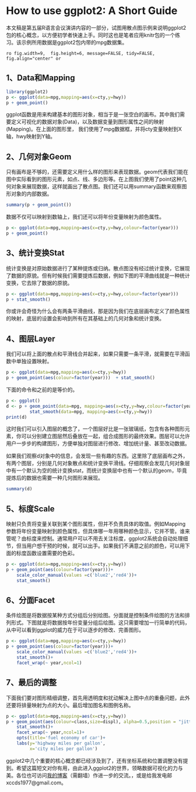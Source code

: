 # How to use ggplot2: A Short Guide

本文稿是第五届R语言会议演讲内容的一部分，试图用散点图示例来说明ggplot2包的核心概念，以方便初学者快速上手。同时这也是笔者应用knitr包的一个练习。该示例所用数据是ggplot2包内带的mpg数据集。 

`ro fig.width=9,  fig.height=6, message=FALSE, tidy=FALSE, fig.align="center" or`

## 1、Data和Mapping
```{r}
library(ggplot2)
p <- ggplot(data=mpg,mapping=aes(x=cty,y=hwy))
p + geom_point()
```
ggplot函数是用来构建基本的图形对象，相当于是一张空白的画布。其中我们需要定义可视化的数据对象(Data)，以及数据变量到图形属性之间的映射(Mapping)。在上面的图形里， 我们使用了mpg数据框，并将cty变量映射到X轴，hwy映射到Y轴。



## 2、几何对象Geom
只有画布是不够的，还需要定义用什么样的图形来表现数据。geom代表我们能在图中实际看到的图形元素，如点、线、多边形等。在上图我们使用了point这种几何对象来展现数据，这样就画出了散点图。我们还可以用summary函数来观察图形对象的内部数据。
```{r}
summary(p + geom_point())
```
数据不仅可以映射到数轴上，我们还可以将年份变量映射为颜色属性。
```{r}
p <- ggplot(data=mpg,mapping=aes(x=cty,y=hwy,colour=factor(year)))
p + geom_point()
```
## 3、统计变换Stat
统计变换是对原始数据进行了某种提炼或归纳。散点图没有经过统计变换，它展现了数据的原貌。但有时候我们需要提炼后数据，例如下图的平滑曲线就是一种统计变换，它去除了数据的原貌。
```{r}
p <- ggplot(data=mpg,mapping=aes(x=cty,y=hwy,colour=factor(year)))
p + stat_smooth()
```
你或许会奇怪为什么会有两条平滑曲线，那是因为我们在底层画布定义了颜色属性的映射，底层的设置会影响到所有在其基础上的几何对象和统计变换。

## 4、图层Layer
我们可以将上面的散点和平滑线合并起来，如果只需要一条平滑，就需要在平滑函数中单独设置映射。
```{r}
p <- ggplot(data=mpg,mapping=aes(x=cty,y=hwy))
p + geom_point(aes(colour=factor(year)))  + stat_smooth()
```
下面的命令和之前的是等价的。
```{r fig.keep='none'}
p <- ggplot()
d <- p + geom_point(data=mpg, mapping=aes(x=cty,y=hwy,colour=factor(year))) + 
         stat_smooth(data=mpg, mapping=aes(x=cty,y=hwy))
print(d)
```
这时我们可以引入图层的概念了，一个图层好比是一张玻璃纸，包含有各种图形元素，你可以分别建立图层然后叠放在一起，组合成图形的最终效果。图层可以允许用户一步步的构建图形，方便单独对图层进行修改、增加统计量、甚至改动数据。

如果我们观察d对象中的信息，会发现一些有趣的东西。这里除了底层画布之外，有两个图层，分别是几何对象散点和统计变换平滑线。仔细观察会发现几何对象层中有一个默认为空的统计变换stat，而统计变换层中也有一个默认的geom，毕竟提炼后的数据也需要一种几何图形来展现。
```{r}
summary(d)
```
## 5、标度Scale
映射只负责将变量关联到某个图形属性，但并不负责具体的取值。例如Mapping参数将年份变量映射到颜色属性，但具体哪一年用哪种颜色显示，它并不管。谁来管呢？由标度来控制。通常用户可以不用去关注标度，ggplot2系统会自动处理细节，但当用户想干预的时候，就可以出手。如果我们不满意之前的颜色，可以用下面的标度函数设置需要的色彩。
```{r}
p <- ggplot(data=mpg,mapping=aes(x=cty,y=hwy))
p + geom_point(aes(colour=factor(year)))+
    scale_color_manual(values =c('blue2','red4'))+
    stat_smooth()
```
## 6、分面Facet
条件绘图是将数据按某种方式分组后分别绘图。分面就是控制条件绘图的方法和排列形式。下图就是将数据按年份变量分组后绘图。这只需要增加一行简单的代码，从中可以看到ggplot的威力在于可以逐步的修改、完善图形。
```{r}
p <- ggplot(data=mpg,mapping=aes(x=cty,y=hwy))
p + geom_point(aes(colour=factor(year)))+
    scale_color_manual(values =c('blue2','red4'))+
    stat_smooth()+
    facet_wrap(~ year,ncol=1)
```
## 7、最后的调整
下面我们要对图形精细调整，首先用透明度和扰动解决上图中点的重叠问题，此外还要将排量映射为点的大小。最后增加图名和图例名称。
```{r out.width=8,out.height=8}
p <- ggplot(data=mpg,mapping=aes(x=cty,y=hwy))
p + geom_point(aes(colour=class,size=displ), alpha=0.5,position = "jitter")+
    stat_smooth()+
    facet_wrap(~ year,ncol=1)+
    opts(title='fuel economy of car')+
    labs(y='highway miles per gallon',
         x='city miles per gallon')
```
ggplot2中几个重要的核心概念都已经涉及到了，还有坐标系统和位置调整没有提到。希望这篇短文对你有用，由此进入ggplot2的世界，领略数据可视化的力与美。各位也可访问[我的博客](http://xccds1977.blogspot.com)（需翻墙）作进一步的交流。，或是给我发电邮xccds1977@gmail.com。
